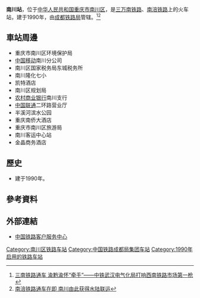 {{Infobox China railway station
|车站名称 = 南川站
|图片 = 
|图片介绍 = 
|其他名称 = 
|车站拼音 = Nanchuan
|英文名称 = Nanchuan Railway Station
|车站代码 = 47570<ref>{{cite book|title=中华人民共和国铁路车站代码（GB/T 10302-2010）|publisher=中国标准出版社|year=2010|isbn=155066140495|ignore-isbn-error=true|pages=26}}</ref>
|电报码 = 
|拼音码 = 
|车站地址 = [[重庆市|重庆市]][[南川区|南川区]]
|坐标 = 
|归属 = [[成都铁路局|成都铁路局]]
|车站等级 = 
|线路 = [[三万南铁路|三万南铁路]]、[[南涪铁路|南涪铁路]]
|月台数目 = 
|站台面 = 
|股道数目 = 
|网站 = 
}}
'''南川站'''，位于[[中华人民共和国|中华人民共和国]][[重庆市|重庆市]][[南川区|南川区]]，是[[三万南铁路|三万南铁路]]、[[南涪铁路|南涪铁路]]上的火车站，建于1990年，由[[成都铁路局|成都铁路局]]管辖。<ref>[http://news.gaotie.cn/tielu/2016-12-06/363661.html 三南铁路通车 渝黔渝怀“牵手”——中铁武汉电气化局打响西南铁路市场第一枪]</ref><ref>[http://cq.cqnews.net/html/2012-09/29/content_20112609.htm 南涪铁路通车在即 南川由此获得水陆联运]{{dead link|date=2017年11月 |bot=InternetArchiveBot |fix-attempted=yes }}</ref>
==車站周邊==
* 重庆市南川区环境保护局
* [[中国移动|中国移动]]南川分公司
* 南川区国家税务局东城税务所
* 南川隆化七小
* 凯特酒店
* 南川区规划局
* [[农村商业银行|农村商业银行]]南川支行
* [[中国联通|中国联通]]二环路营业厅
* 半溪河滨水公园
* 重庆南侨大酒店
* 重庆市南川区旅游局
* 南川客运中心站
* 金晶商务酒店

==歷史==
* 建于1990年。
==參考資料==
{{reflist}}
==外部連結==
* [http://www.12306.cn/mormhweb/ 中国铁路客户服务中心]{{Wayback|url=http://www.12306.cn/mormhweb/ |date=20180205163941 }}
{{China-rail-stub}}
{{三万南铁路}}
[[Category:南川区铁路车站|Category:南川区铁路车站]]
[[Category:中国铁路成都局集团车站|Category:中国铁路成都局集团车站]]
[[Category:1990年启用的铁路车站|Category:1990年启用的铁路车站]]